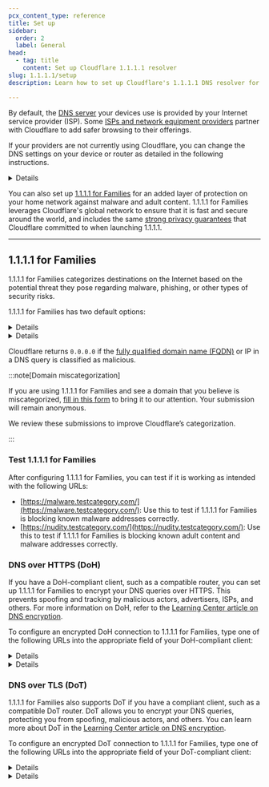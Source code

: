 ```yaml
---
pcx_content_type: reference
title: Set up
sidebar:
  order: 2
  label: General
head:
  - tag: title
    content: Set up Cloudflare 1.1.1.1 resolver
slug: 1.1.1.1/setup
description: Learn how to set up Cloudflare's 1.1.1.1 DNS resolver for enhanced security and privacy. Protect against malware and adult content with easy configuration.

---
```



By default, the [DNS server](https://www.cloudflare.com/learning/dns/what-is-dns/) your devices use is provided by your Internet service provider (ISP). Some [ISPs and network equipment providers](/1.1.1.1/infrastructure/network-operators/) partner with Cloudflare to add safer browsing to their offerings.

If your providers are not currently using Cloudflare, you can change the DNS settings on your device or router as detailed in the following instructions.


<Details header="Device or router specific guides">

<DirectoryListing />


</Details>

You can also set up [1.1.1.1 for Families](#1111-for-families) for an added layer of protection on your home network against malware and adult content. 1.1.1.1 for Families leverages Cloudflare's global network to ensure that it is fast and secure around the world, and includes the same [strong privacy guarantees](/1.1.1.1/privacy/public-dns-resolver/) that Cloudflare committed to when launching 1.1.1.1.

***

## 1.1.1.1 for Families

1.1.1.1 for Families categorizes destinations on the Internet based on the potential threat they pose regarding malware, phishing, or other types of security risks.

1.1.1.1 for Families has two default options:


<Details header='Block malware'>

Use the following DNS resolvers to block malicious content:

* `1.1.1.2`
* `1.0.0.2`
* `2606:4700:4700::1112`
* `2606:4700:4700::1002`


</Details>


<Details header="Block malware and adult content">

Use the following DNS resolvers to block malware and adult content:

* `1.1.1.3`
* `1.0.0.3`
* `2606:4700:4700::1113`
* `2606:4700:4700::1003`


</Details>

Cloudflare returns `0.0.0.0` if the [fully qualified domain name (FQDN)](https://en.wikipedia.org/wiki/Fully_qualified_domain_name) or IP in a DNS query is classified as malicious.

:::note[Domain miscategorization]


If you are using 1.1.1.1 for Families and see a domain that you believe is miscategorized, [fill in this form](https://radar.cloudflare.com/categorization-feedback/) to bring it to our attention. Your submission will remain anonymous.

We review these submissions to improve Cloudflare’s categorization.


:::

### Test 1.1.1.1 for Families

After configuring 1.1.1.1 for Families, you can test if it is working as intended with the following URLs:

* [https://malware.testcategory.com/](https://malware.testcategory.com/): Use this to test if 1.1.1.1 for Families is blocking known malware addresses correctly.
* [https://nudity.testcategory.com/](https://nudity.testcategory.com/): Use this to test if 1.1.1.1 for Families is blocking known adult content and malware addresses correctly.

### DNS over HTTPS (DoH)

If you have a DoH-compliant client, such as a compatible router, you can set up 1.1.1.1 for Families to encrypt your DNS queries over HTTPS. This prevents spoofing and tracking by malicious actors, advertisers, ISPs, and others. For more information on DoH, refer to the [Learning Center article on DNS encryption](https://www.cloudflare.com/learning/dns/dns-over-tls/).

To configure an encrypted DoH connection to 1.1.1.1 for Families, type one of the following URLs into the appropriate field of your DoH-compliant client:


<Details header="Block malware">

```txt
https://security.cloudflare-dns.com/dns-query
```


</Details>


<Details header="Block malware and adult content">

```txt
https://family.cloudflare-dns.com/dns-query
```


</Details>

### DNS over TLS (DoT)

1.1.1.1 for Families also supports DoT if you have a compliant client, such as a compatible DoT router. DoT allows you to encrypt your DNS queries, protecting you from spoofing, malicious actors, and others. You can learn more about DoT in the [Learning Center article on DNS encryption](https://www.cloudflare.com/learning/dns/dns-over-tls/).

To configure an encrypted DoT connection to 1.1.1.1 for Families, type one of the following URLs into the appropriate field of your DoT-compliant client:


<Details header="Block malware">

```txt
security.cloudflare-dns.com
```


</Details>


<Details header="Block malware and adult content">

```txt
family.cloudflare-dns.com
```


</Details>
